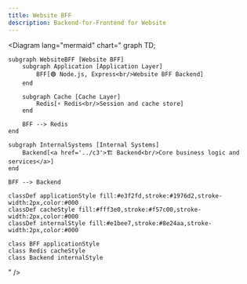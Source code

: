 ```yaml
---
title: Website BFF
description: Backend-for-Frontend for Website
---
```


<Diagram
  lang="mermaid"
  chart="
graph TD;

    subgraph WebsiteBFF [Website BFF]
        subgraph Application [Application Layer]
            BFF[🟢 Node.js, Express<br/>Website BFF Backend]
        end
        
        subgraph Cache [Cache Layer]
            Redis[⚡ Redis<br/>Session and cache store]
        end
        
        BFF --> Redis
    end

    subgraph InternalSystems [Internal Systems]
        Backend[<a href='../c3'>🏗️ Backend<br/>Core business logic and services</a>]
    end

    BFF --> Backend
    
    classDef applicationStyle fill:#e3f2fd,stroke:#1976d2,stroke-width:2px,color:#000
    classDef cacheStyle fill:#fff3e0,stroke:#f57c00,stroke-width:2px,color:#000
    classDef internalStyle fill:#e1bee7,stroke:#8e24aa,stroke-width:2px,color:#000
    
    class BFF applicationStyle
    class Redis cacheStyle
    class Backend internalStyle

" />

